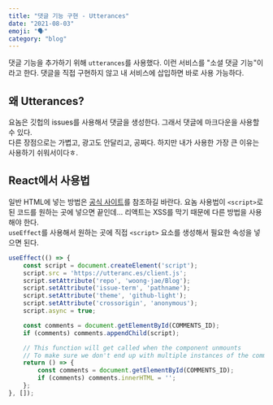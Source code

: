 ```yaml
---
title: "댓글 기능 구현 - Utterances"
date: "2021-08-03"
emoji: "🗣"
category: "blog"
---
```

댓글 기능을 추가하기 위해 `utterances`를 사용했다. 이런 서비스를 "소셜 댓글 기능"이라고 한다. 댓글을 직접 구현하지 않고 내 서비스에 삽입하면 바로 사용 가능하다.

## 왜 Utterances?
요놈은 깃헙의 issues를 사용해서 댓글을 생성한다. 그래서 댓글에 마크다운을 사용할 수 있다.  
다른 장점으로는 가볍고, 광고도 안달리고, 공짜다. 하지만 내가 사용한 가장 큰 이유는 사용하기 쉬워서이다ㅎ.

## React에서 사용법
일반 HTML에 넣는 방법은 [공식 사이트](https://utteranc.es/)를 참조하길 바란다. 요놈 사용법이 `<script>`로 된 코드를 원하는 곳에 넣으면 끝인데... 리액트는 XSS를 막기 때문에 다른 방법을 사용해야 한다.  
`useEffect`를 사용해서 원하는 곳에 직접 `<script>` 요소를 생성해서 필요한 속성을 넣으면 된다.

```js
useEffect(() => {
    const script = document.createElement('script');
    script.src = 'https://utteranc.es/client.js';
    script.setAttribute('repo', 'woong-jae/Blog');
    script.setAttribute('issue-term', 'pathname');
    script.setAttribute('theme', 'github-light');
    script.setAttribute('crossorigin', 'anonymous');
    script.async = true;

    const comments = document.getElementById(COMMENTS_ID);
    if (comments) comments.appendChild(script);

    // This function will get called when the component unmounts
    // To make sure we don't end up with multiple instances of the comments component
    return () => {
        const comments = document.getElementById(COMMENTS_ID);
        if (comments) comments.innerHTML = '';
    };
}, []);
```